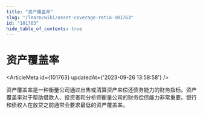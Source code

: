 ```yaml
---
title: "资产覆盖率"
slug: "/learn/wiki/asset-coverage-ratio-101763"
id: "101763"
hide_table_of_contents: true
---
```



# 资产覆盖率

<ArticleMeta id={101763} updatedAt={'2023-09-26 13:58:58'} />
<div className='border-solid border-b border-t-0 my-4 border-[var(--ifm-color-gray-300)]' />

资产覆盖率是一种衡量公司通过出售或清算资产来偿还债务能力的财务指标。资产覆盖率对于帮助借款人、投资者和分析师衡量公司的财务偿债能力非常重要。银行和债权人在放贷之前通常会要求最低的资产覆盖率。

